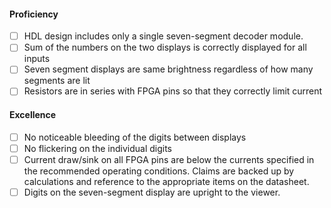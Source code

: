 #### Proficiency

- [ ] HDL design includes only a single seven-segment decoder module.
- [ ] Sum of the numbers on the two displays is correctly displayed for all inputs
- [ ] Seven segment displays are same brightness regardless of how many segments are lit
- [ ] Resistors are in series with FPGA pins so that they correctly limit current

#### Excellence

- [ ] No noticeable bleeding of the digits between displays
- [ ] No flickering on the individual digits
- [ ] Current draw/sink on all FPGA pins are below the currents specified in the recommended operating conditions. Claims are backed up by calculations and reference to the appropriate items on the datasheet.
- [ ] Digits on the seven-segment display are upright to the viewer.

